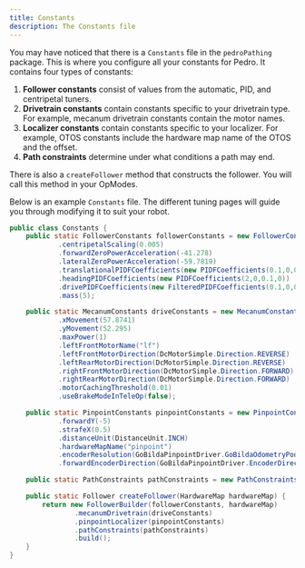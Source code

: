 ```yaml
---
title: Constants
description: The Constants file
---
```


You may have noticed that there is a `Constants` file in the `pedroPathing`
package. This is where you configure all your constants for Pedro. It
contains four types of constants:

1. **Follower constants** consist of values from the
automatic, PID, and centripetal tuners.
2. **Drivetrain constants** contain constants specific to your drivetrain
type. For example, mecanum drivetrain constants contain the motor names.
3. **Localizer constants** contain constants specific to your localizer. For
example, OTOS constants include the hardware map name of the OTOS and the
offset.
4. **Path constraints** determine under what conditions a path may end.

There is also a `createFollower` method that constructs the follower. You
will call this method in your OpModes.

Below is an example `Constants` file. The different tuning pages will guide
you through modifying it to suit your robot.

```java title="Constants.java"
public class Constants {
    public static FollowerConstants followerConstants = new FollowerConstants()
            .centripetalScaling(0.005)
            .forwardZeroPowerAcceleration(-41.278)
            .lateralZeroPowerAcceleration(-59.7819)
            .translationalPIDFCoefficients(new PIDFCoefficients(0.1,0,0.01,0))
            .headingPIDFCoefficients(new PIDFCoefficients(2,0,0.1,0))
            .drivePIDFCoefficients(new FilteredPIDFCoefficients(0.1,0,0,0.6,0))
            .mass(5);

    public static MecanumConstants driveConstants = new MecanumConstants()
            .xMovement(57.8741)
            .yMovement(52.295)
            .maxPower(1)
            .leftFrontMotorName("lf")
            .leftFrontMotorDirection(DcMotorSimple.Direction.REVERSE)
            .leftRearMotorDirection(DcMotorSimple.Direction.REVERSE)
            .rightFrontMotorDirection(DcMotorSimple.Direction.FORWARD)
            .rightRearMotorDirection(DcMotorSimple.Direction.FORWARD)
            .motorCachingThreshold(0.01)
            .useBrakeModeInTeleOp(false);

    public static PinpointConstants pinpointConstants = new PinpointConstants()
            .forwardY(-5)
            .strafeX(0.5)
            .distanceUnit(DistanceUnit.INCH)
            .hardwareMapName("pinpoint")
            .encoderResolution(GoBildaPinpointDriver.GoBildaOdometryPods.goBILDA_4_BAR_POD)
            .forwardEncoderDirection(GoBildaPinpointDriver.EncoderDirection.REVERSED);

    public static PathConstraints pathConstraints = new PathConstraints(0.99, 100, 3, 1);

    public static Follower createFollower(HardwareMap hardwareMap) {
        return new FollowerBuilder(followerConstants, hardwareMap)
                .mecanumDrivetrain(driveConstants)
                .pinpointLocalizer(pinpointConstants)
                .pathConstraints(pathConstraints)
                .build();
    }
}
```